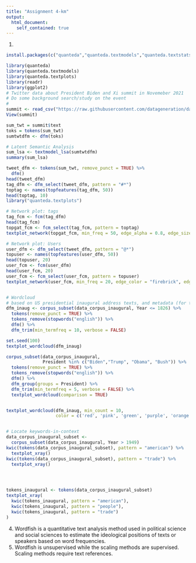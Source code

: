 ```yaml
---
title: "Assignment 4-km"
output: 
  html_document:
    self_contained: true
---
```


1.
```r

install.packages(c("quanteda","quanteda.textmodels","quanteda.textstats","quanteda.textplots"))

library(quanteda)
library(quanteda.textmodels)
library(quanteda.textplots)
library(readr)
library(ggplot2)
# Twitter data about President Biden and Xi summit in Novemeber 2021
# Do some background search/study on the event
# 
summit <- read_csv("https://raw.githubusercontent.com/datageneration/datamethods/master/textanalytics/summit_11162021.csv")
View(summit)

sum_twt = summit$text
toks = tokens(sum_twt)
sumtwtdfm <- dfm(toks)

# Latent Semantic Analysis
sum_lsa <- textmodel_lsa(sumtwtdfm)
summary(sum_lsa)

tweet_dfm <- tokens(sum_twt, remove_punct = TRUE) %>%
  dfm()
head(tweet_dfm)
tag_dfm <- dfm_select(tweet_dfm, pattern = "#*")
toptag <- names(topfeatures(tag_dfm, 50))
head(toptag, 10)
library("quanteda.textplots")

# Network plot: tags
tag_fcm <- fcm(tag_dfm)
head(tag_fcm)
topgat_fcm <- fcm_select(tag_fcm, pattern = toptag)
textplot_network(topgat_fcm, min_freq = 50, edge_alpha = 0.8, edge_size = 5)

# Network plot: Users
user_dfm <- dfm_select(tweet_dfm, pattern = "@*")
topuser <- names(topfeatures(user_dfm, 50))
head(topuser, 20)
user_fcm <- fcm(user_dfm)
head(user_fcm, 20)
user_fcm <- fcm_select(user_fcm, pattern = topuser)
textplot_network(user_fcm, min_freq = 20, edge_color = "firebrick", edge_alpha = 0.8, edge_size = 5)


# Wordcloud
# based on US presidential inaugural address texts, and metadata (for the corpus), from 1789 to present.
dfm_inaug <- corpus_subset(data_corpus_inaugural, Year <= 1826) %>% 
  tokens(remove_punct = TRUE) %>% 
  tokens_remove(stopwords("english")) %>% 
  dfm() %>% 
  dfm_trim(min_termfreq = 10, verbose = FALSE)

set.seed(100)
textplot_wordcloud(dfm_inaug)

corpus_subset(data_corpus_inaugural, 
              President %in% c("Biden","Trump", "Obama", "Bush")) %>%
  tokens(remove_punct = TRUE) %>%
  tokens_remove(stopwords("english")) %>%
  dfm() %>%
  dfm_group(groups = President) %>%
  dfm_trim(min_termfreq = 5, verbose = FALSE) %>%
  textplot_wordcloud(comparison = TRUE)


textplot_wordcloud(dfm_inaug, min_count = 10,
                   color = c('red', 'pink', 'green', 'purple', 'orange', 'blue'))


# Locate keywords-in-context
data_corpus_inaugural_subset <- 
  corpus_subset(data_corpus_inaugural, Year > 1949)
kwic(tokens(data_corpus_inaugural_subset), pattern = "american") %>%
  textplot_xray()
kwic(tokens(data_corpus_inaugural_subset), pattern = "trade") %>%
  textplot_xray()




tokens_inaugural <- tokens(data_corpus_inaugural_subset)
textplot_xray(
  kwic(tokens_inaugural, pattern = "american"),
  kwic(tokens_inaugural, pattern = "people"),
  kwic(tokens_inaugural, pattern = "trade")
)

```
4.
Wordfish is a quantitative text analysis method used in political science and social sciences to estimate the ideological positions of texts or speakers based on word frequencies.
5.
Wordfish is unsupervised while the scaling methods are supervised. Scaling methods require text references.
